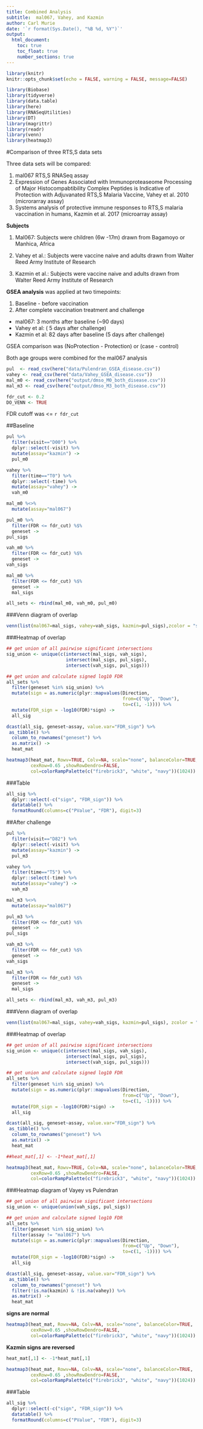 ```yaml
---
title: Combined Analysis
subtitle:  mal067, Vahey, and Kazmin
author: Carl Murie
date: '`r format(Sys.Date(), "%B %d, %Y")`'
output: 
  html_document:
    toc: true
    toc_float: true
    number_sections: true
---
```


```r
library(knitr)
knitr::opts_chunk$set(echo = FALSE, warning = FALSE, message=FALSE)

library(Biobase)
library(tidyverse)
library(data.table)
library(here)
library(RNASeqUtilities)
library(DT)
library(magrittr)
library(readr)
library(venn)
library(heatmap3)
```

#Comparison of three RTS,S data sets  

Three data sets will be compared:  
  
1. mal067 RTS,S RNASeq assay
2. Expression of Genes Associated with Immunoproteaseome Processing of Major Histocompabtibility Complex Peptides is Indicative of Protection with Adjuvanated RTS,S Malaria Vaccine, Vahey et al. 2010 (microrarray assay)
3. Systems analysis of protective immune responses to RTS,S malaria vaccination in humans, Kazmin et al. 2017 (microarray assay)  

**Subjects**  
  
1. Mal067: Subjects were children (6w -17m) drawn from Bagamoyo or Manhica, Africa  
  
2. Vahey et al.: Subjects were vaccine naive and adults drawn from Walter Reed Army Institute of Research  
  
3. Kazmin et al.: Subjects were vaccine naive and adults drawn from Walter Reed Army Institute of Research  
  
**GSEA analysis** was applied at two timepoints:  
  
1. Baseline - before vaccination
2. After complete vaccination treatment and challenge 
  
  + mal067: 3 months after baseline (~90 days) 
  + Vahey et al: ( 5 days after challenge)
  + Kazmin et al: 82 days after baseline (5 days after challenge)  
  
GSEA comparison was (NoProtection - Protection) or (case - control) 
  
Both age groups were combined for the mal067 analysis  
  
```r
pul  <- read_csv(here("data/Pulendran_GSEA_disease.csv"))
vahey <- read_csv(here("data/Vahey_GSEA_disease.csv"))
mal_m0 <- read_csv(here("output/dmso_M0_both_disease.csv"))
mal_m3 <- read_csv(here("output/dmso_M3_both_disease.csv"))

fdr_cut <- 0.2
DO_VENN <- TRUE
```

FDR cutoff was <= `r fdr_cut`  
  
##Baseline  
  
```r
pul %>%
  filter(visit=="D00") %>%
  dplyr::select(-visit) %>%
  mutate(assay="kazmin") ->
  pul_m0

vahey %>%
  filter(time=="T0") %>%
  dplyr::select(-time) %>%
  mutate(assay="vahey") ->
  vah_m0

mal_m0 %<>%
  mutate(assay="mal067")
```

```r
pul_m0 %>%
  filter(FDR <= fdr_cut) %$%
  geneset ->
pul_sigs

vah_m0 %>%
  filter(FDR <= fdr_cut) %$%
  geneset ->
vah_sigs

mal_m0 %>%
  filter(FDR <= fdr_cut) %$%
  geneset ->
  mal_sigs

all_sets <- rbind(mal_m0, vah_m0, pul_m0)
```

###Venn diagram of overlap  
  
```r
venn(list(mal067=mal_sigs, vahey=vah_sigs, kazmin=pul_sigs),zcolor = "style")
```

###Heatmap of overlap  
  
```r
## get union of all pairwise significant intersections
sig_union <- unique(c(intersect(mal_sigs, vah_sigs),
                      intersect(mal_sigs, pul_sigs),
                      intersect(vah_sigs, pul_sigs)))

## get union and calculate signed log10 FDR
all_sets %>%
  filter(geneset %in% sig_union) %>%
  mutate(sign = as.numeric(plyr::mapvalues(Direction, 
                                           from=c("Up", "Down"), 
                                           to=c(1, -1)))) %>%
  mutate(FDR_sign = -log10(FDR)*sign) ->
  all_sig

dcast(all_sig, geneset~assay, value.var="FDR_sign") %>%
 as_tibble() %>%
  column_to_rownames("geneset") %>%
  as.matrix() ->
  heat_mat

heatmap3(heat_mat, Rowv=TRUE, Colv=NA, scale="none", balanceColor=TRUE, 
         cexRow=0.65 ,showRowDendro=FALSE, 
         col=colorRampPalette(c("firebrick3", "white", "navy"))(1024))
```
  
###Table  
  
```r
all_sig %>%
  dplyr::select(-c("sign", "FDR_sign")) %>%
  datatable() %>%
  formatRound(columns=c("PValue", "FDR"), digit=3)
```
  
##After challenge  
  
```r
pul %>%
  filter(visit=="D82") %>%
  dplyr::select(-visit) %>%
  mutate(assay="kazmin") ->
  pul_m3

vahey %>%
  filter(time=="T5") %>%
  dplyr::select(-time) %>%
  mutate(assay="vahey") ->
  vah_m3

mal_m3 %<>%
  mutate(assay="mal067")


```

```r
pul_m3 %>%
  filter(FDR <= fdr_cut) %$%
  geneset ->
pul_sigs

vah_m3 %>%
  filter(FDR <= fdr_cut) %$%
  geneset ->
vah_sigs

mal_m3 %>%
  filter(FDR <= fdr_cut) %$%
  geneset ->
  mal_sigs

all_sets <- rbind(mal_m3, vah_m3, pul_m3)
```

###Venn diagram of overlap  
  
```r
venn(list(mal067=mal_sigs, vahey=vah_sigs, kazmin=pul_sigs), zcolor = "style")

```

###Heatmap of overlap  
  
```r
## get union of all pairwise significant intersections
sig_union <- unique(c(intersect(mal_sigs, vah_sigs),
                      intersect(mal_sigs, pul_sigs),
                      intersect(vah_sigs, pul_sigs)))

## get union and calculate signed log10 FDR
all_sets %>%
  filter(geneset %in% sig_union) %>%
  mutate(sign = as.numeric(plyr::mapvalues(Direction, 
                                           from=c("Up", "Down"), 
                                           to=c(1, -1)))) %>%
  mutate(FDR_sign = -log10(FDR)*sign) ->
  all_sig

dcast(all_sig, geneset~assay, value.var="FDR_sign") %>%
 as_tibble() %>%
  column_to_rownames("geneset") %>%
  as.matrix() ->
  heat_mat

##heat_mat[,1] <- -1*heat_mat[,1]

heatmap3(heat_mat, Rowv=TRUE, Colv=NA, scale="none", balanceColor=TRUE, 
         cexRow=0.65 ,showRowDendro=FALSE,
         col=colorRampPalette(c("firebrick3", "white", "navy"))(1024))
```
 
###Heatmap diagram of Vayey vs Pulendran  
  
```r
## get union of all pairwise significant intersections
sig_union <- unique(union(vah_sigs, pul_sigs))

## get union and calculate signed log10 FDR
all_sets %>%
  filter(geneset %in% sig_union) %>%
  filter(assay != "mal067") %>%
  mutate(sign = as.numeric(plyr::mapvalues(Direction, 
                                           from=c("Up", "Down"), 
                                           to=c(1, -1)))) %>%
  mutate(FDR_sign = -log10(FDR)*sign) ->
  all_sig

dcast(all_sig, geneset~assay, value.var="FDR_sign") %>%
 as_tibble() %>%
  column_to_rownames("geneset") %>%
  filter(!is.na(kazmin) & !is.na(vahey)) %>%
  as.matrix() ->
  heat_mat

```
  
**signs are normal**  
  
```r
heatmap3(heat_mat, Rowv=NA, Colv=NA, scale="none", balanceColor=TRUE, 
         cexRow=0.65 ,showRowDendro=FALSE,
         col=colorRampPalette(c("firebrick3", "white", "navy"))(1024))
```

**Kazmin signs are reversed**

```r
heat_mat[,1] <- -1*heat_mat[,1]

heatmap3(heat_mat, Rowv=NA, Colv=NA, scale="none", balanceColor=TRUE, 
         cexRow=0.65 ,showRowDendro=FALSE,
         col=colorRampPalette(c("firebrick3", "white", "navy"))(1024))
```

  
###Table  
  
```r
all_sig %>%
  dplyr::select(-c("sign", "FDR_sign")) %>%
  datatable() %>%
  formatRound(columns=c("PValue", "FDR"), digit=3)
```
 

